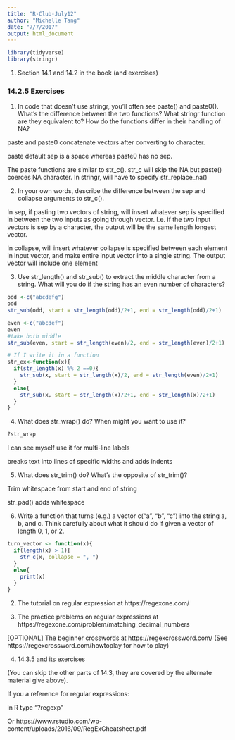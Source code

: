 ```yaml
---
title: "R-Club-July12"
author: "Michelle Tang"
date: "7/7/2017"
output: html_document
---
```


```r
library(tidyverse)
library(stringr)
```

1) Section 14.1 and 14.2 in the book (and exercises)

### 14.2.5 Exercises

1. In code that doesn’t use stringr, you’ll often see paste() and paste0(). What’s the difference between the two functions? What stringr function are they equivalent to? How do the functions differ in their handling of NA?

paste and paste0 concatenate vectors after converting to character.

paste default sep is a space whereas paste0 has no sep.

The paste functions are similar to str_c(). str_c will skip the NA but paste() coerces NA character. In stringr, will have to specify str_replace_na()

2. In your own words, describe the difference between the sep and collapse arguments to str_c().

In sep, if pasting two vectors of string, will insert whatever sep is specified in between the two inputs as going through vector. I.e. if the two input vectors is sep by a character, the output will be the same length longest vector.

In collapse, will insert whatever collapse is specified between each element in input vector, and make entire input vector into a single string. The output vector will include one element

3. Use str_length() and str_sub() to extract the middle character from a string. What will you do if the string has an even number of characters?

```r
odd <-c("abcdefg")
odd
str_sub(odd, start = str_length(odd)/2+1, end = str_length(odd)/2+1)

even <-c("abcdef")
even
#take both middle
str_sub(even, start = str_length(even)/2, end = str_length(even)/2+1)

# If I write it in a function
str_ex<-function(x){
  if(str_length(x) %% 2 ==0){
    str_sub(x, start = str_length(x)/2, end = str_length(even)/2+1)
  }
  else{
    str_sub(x, start = str_length(x)/2+1, end = str_length(x)/2+1)
  }
}
```

4. What does str_wrap() do? When might you want to use it?

```r
?str_wrap
```

I can see myself use it for multi-line labels

breaks text into lines of specific widths and adds indents

5. What does str_trim() do? What’s the opposite of str_trim()?

Trim whitespace from start and end of string

str_pad() adds whitespace

6. Write a function that turns (e.g.) a vector c("a", "b", "c") into the string a, b, and c. Think carefully about what it should do if given a vector of length 0, 1, or 2.

```r
turn_vector <- function(x){
  if(length(x) > 1){
    str_c(x, collapse = ", ")
  }
  else{
    print(x)
  }
}
```


2) The tutorial on regular expression at https://regexone.com/

3) The practice problems on regular expressions at https://regexone.com/problem/matching_decimal_numbers

[OPTIONAL] The beginner crosswords at https://regexcrossword.com/  (See https://regexcrossword.com/howtoplay for how to play)

4) 14.3.5 and its exercises

(You can skip the other parts of 14.3, they are covered by the alternate material give above).

If you a reference for regular expressions:

in R type "?regexp" 

Or https://www.rstudio.com/wp-content/uploads/2016/09/RegExCheatsheet.pdf